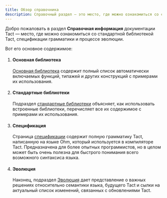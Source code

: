 ```yaml
---
title: Обзор справочника
description: Справочный раздел — это место, где можно ознакомиться со стандартной библиотекой Tact, спецификацией грамматики и процессе эволюции
---
```



Добро пожаловать в раздел **Справочная информация** документации Tact — место, где можно ознакомиться со стандартной библиотекой Tact, спецификации грамматики и процессе эволюции.

Вот его основное содержимое:

<Steps>

1. #### Основная библиотека

   [Основная библиотека](/ref/core-base) содержит полный список автоматически включаемых функций, типажей и других конструкций с примерами их использования.

   <CardGrid>
     <LinkCard
       title="Перейти к основной библиотеке"
       href="/ref/core-base"
     />
   </CardGrid>

2. #### Стандартные библиотеки

   Подраздел [стандартные библиотеки](/ref/standard-libraries) объясняет, как использовать встроенные библиотеки, перечисляет все их содержимое с примерами их использования.

   <CardGrid>
     <LinkCard
       title="Перейти к стандартным библиотекам"
       href="/ref/standard-libraries"
     />
   </CardGrid>

3. #### Спецификация

   Страница [спецификации](/ref/spec) содержит полную грамматику Tact, написанную на языке Ohm, который используется в компиляторе Tact. Предназначена для более опытных программистов, но в целом может быть очень полезна для быстрого понимания всего возможного синтаксиса языка.

   <CardGrid>
     <LinkCard
       title="Перейти к спецификации"
       href="/ref/spec"
     />
   </CardGrid>

4. #### Эволюция

   Наконец, подраздел [Эволюция](/ref/evolution/overview) дает представление о важных решениях относительно семантики языка, будущего Tact и сылки на актуальный список изменений, связанных с обновлениями Tact.

   <CardGrid>
     <LinkCard
       title="Перейти к эволюции"
       href="/ref/evolution/overview"
     />
   </CardGrid>

</Steps>

